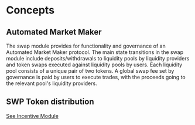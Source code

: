 

# Concepts

## Automated Market Maker

The swap module provides for functionality and governance of an Automated Market Maker protocol. The main state transitions in the swap module include deposits/withdrawals to liquidity pools by liquidity providers and token swaps executed against liquidity pools by users. Each liquidity pool consists of a unique pair of two tokens. A global swap fee set by governance is paid by users to execute trades, with the proceeds going to the relevant pool's liquidity providers.

## SWP Token distribution

[See Incentive Module](../../modules/incentive/concepts)


